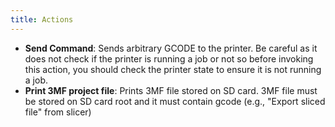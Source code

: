 ```yaml
---
title: Actions
---
```


* **Send Command**: Sends arbitrary GCODE to the printer. Be careful as it does not check if the printer is running a job
or not so before invoking this action, you should check the printer state to ensure it is not running a job.
* **Print 3MF project file**: Prints 3MF file stored on SD card. 3MF file must be stored on SD card root and it must contain gcode (e.g., "Export sliced file" from slicer)
